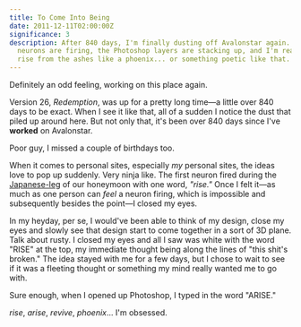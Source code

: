 ```yaml
---
title: To Come Into Being
date: 2011-12-11T02:00:00Z
significance: 3
description: After 840 days, I'm finally dusting off Avalonstar again. The
  neurons are firing, the Photoshop layers are stacking up, and I'm ready to
  rise from the ashes like a phoenix... or something poetic like that.
---
```


Definitely an odd feeling, working on this place again.

Version 26, _Redemption_, was up for a pretty long time—a little over 840 days to be exact. When I see it like that, all of a sudden I notice the dust that piled up around here. But not only that, it's been over 840 days since I've **worked** on Avalonstar.

Poor guy, I missed a couple of birthdays too.

When it comes to personal sites, especially _my_ personal sites, the ideas love to pop up suddenly. Very ninja like. The first neuron fired during the [Japanese-leg][1] of our honeymoon with one word, _"rise."_ Once I felt it—as much as one person can _feel_ a neuron firing, which is impossible and subsequently besides the point—I closed my eyes.

In my heyday, per se, I would've been able to think of my design, close my eyes and slowly see that design start to come together in a sort of 3D plane. Talk about rusty. I closed my eyes and all I saw was white with the word "RISE" at the top, my immediate thought being along the lines of "this shit's broken." The idea stayed with me for a few days, but I chose to wait to see if it was a fleeting thought or something my mind really wanted me to go with.

Sure enough, when I opened up Photoshop, I typed in the word "ARISE."

_rise_, _arise_, _revive_, _phoenix_... I'm obsessed.

[1]: http://vimeo.com/33203390
